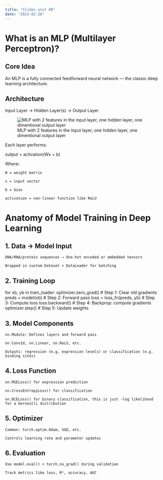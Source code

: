```yaml
---
title: "Slides unit 00"
date: "2023-02-20"
---
```




# What is an MLP (Multilayer Perceptron)?

## Core Idea

An MLP is a fully connected feedforward neural network — the classic deep learning architecture.

## Architecture

Input Layer → Hidden Layer(s) → Output Layer

![MLP with 2 features in the input layer, one hidden layer, one dimentional output layer](/post/2025-03-25-unit00/assets/tensorflow-playground.png)

Each layer performs:

output = activation(Wx + b)

Where:

    W = weight matrix

    x = input vector

    b = bias

    activation = non-linear function like ReLU

# Anatomy of Model Training in Deep Learning

## 1. Data -> Model Input

    DNA/RNA/protein sequences → One-hot encoded or embedded tensors

    Wrapped in custom Dataset + DataLoader for batching

## 2. Training Loop

for xb, yb in train_loader:
    optimizer.zero_grad()          # Step 1: Clear old gradients
    preds = model(xb)              # Step 2: Forward pass
    loss = loss_fn(preds, yb)      # Step 3: Compute loss
    loss.backward()                # Step 4: Backprop: compute gradients
    optimizer.step()               # Step 5: Update weights

## 3. Model Components

    nn.Module: Defines layers and forward pass

    nn.Conv1d, nn.Linear, nn.ReLU, etc.

    Outputs: regression (e.g. expression levels) or classification (e.g. binding sites)

## 4. Loss Function

    nn.MSELoss() for expression prediction

    nn.CrossEntropyLoss() for classification

    nn.BCELoss() for binary classification, this is just -log likelihood for a bernoulli distribution

## 5. Optimizer

    Common: torch.optim.Adam, SGD, etc.

    Controls learning rate and parameter updates

## 6. Evaluation

    Use model.eval() + torch.no_grad() during validation

    Track metrics like loss, R², accuracy, AUC
